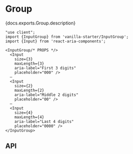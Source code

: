 

# Group

<PageDescription>{docs.exports.Group.description}</PageDescription>

```tsx render  docs={vanillaDocs.exports.InputGroup} links={vanillaDocs.links} props={['label', 'isDisabled', 'isInvalid']} initialProps={{label: 'Serial number'}} type="vanilla" files={["starters/docs/src/InputGroup.tsx", "starters/docs/src/InputGroup.css"]}
"use client";
import {InputGroup} from 'vanilla-starter/InputGroup';
import {Input} from 'react-aria-components';

<InputGroup/* PROPS */>
  <Input
    size={3}
    maxLength={3}
    aria-label="First 3 digits"
    placeholder="000" />
  –
  <Input
    size={2}
    maxLength={2}
    aria-label="Middle 2 digits"
    placeholder="00" />
  –
  <Input
    size={4}
    maxLength={4}
    aria-label="Last 4 digits"
    placeholder="0000" />
</InputGroup>
```

## API

<PropTable component={docs.exports.Group} links={docs.links} />

<StateTable defaultClassName="react-aria-Group" properties={docs.exports.GroupRenderProps.properties} />
